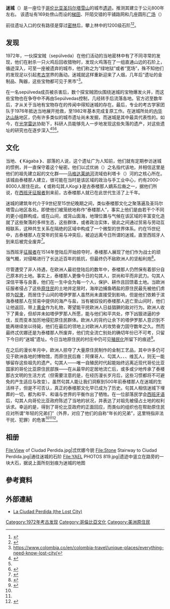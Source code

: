 {{About|南美洲城市遗迹|迷城的其它用法|迷城}}
'''迷城'''（{{lang-es|la Ciudad Perdida}}）是一座位于[[哥伦比亚|哥伦比亚]][[圣玛尔塔内华达山脉|圣玛尔塔雪山]]的城市[[遗迹|遗迹]]。推测其建立于公元800年左右。
{{Infobox ancient site
 |name = 迷城
 |alternate_name = 休达德·佩尔蒂达、忒优纳、Buritaca 200
 |image = YAEL PHOTOS 898.jpg
 |alt = 
 |caption = 这里曾是城市的中心，石质高台上建有木结构的建筑 
 |map_type = Colombia 
 |map_size = 
 |relief = 
 |map_alt = Map showing location in Colombia
 |coordinates = {{coord|11|2|16.79|N|73|55|30.69|W|display=inline,title}}
 |location =  {{COL}}<br>[[File:Flag_of_Magdalena.svg|24px]] [[马格达莱纳省|马格达莱纳省]]
 |region = [[圣玛尔塔内华达山脉|圣玛尔塔雪山]]
 |type = [[聚居地|聚居地]]遗址
 |part_of = 
 |length = 
 |width = 
 |area = 
 |height = 
 |builder = 
 |material = 
 |built = 
 |abandoned = 
 |epochs = 
 |cultures = 
 |dependency_of = 
 |occupants = 
 |event = 
 |excavations = 
 |archaeologists = 
 |condition = 
 |ownership = 
 |management = 
 |public_access = 
 |website = <!-- {{URL|example.com}} -->
 |notes = 
}}
该遗址有169处傍山而设的[[梯田|梯田]]、阡陌交错的平铺路网和几座圆形[[城市廣場|广场]]（{{lang-es|plaza}}）

前往遗址入口的仅有路径是穿过[[热带雨林|密林]]后，攀上林中的1200级石阶<ref>{{cite web |title=Explore the Site |url=http://ghn.globalheritagefund.org/explore.php?id=1305 |website=Global Heritage Fund |archive-url=https://web.archive.org/web/20140908133823/http://ghn.globalheritagefund.org/explore.php?id=1305 |archive-date=2014-09-08}}</ref><ref name=Muse2004>{{cite magazine |first=Toby |last=Muse |url=http://www.archaeology.org/0409/abstracts/colombia.html |title=Lost City |magazine=Archaeology |date=September–October 2004}}</ref>。

== 发现 ==
1972年，一伙探宝贼（sepúlveda）在他们活动的当地密林中有了不同寻常的发现，他们在射杀一只火鸡后回收猎物时，发现火鸡落在了一组直通山边的石阶上，循迹深入，可至一座被遗弃的城市，他们称之为“绿地狱”或者“宽场”，殊不知他们的发现足以引起[[考古学|考古学]]界的轰动。迷城就这样重新迎来了人烟，几年后“遗址的金制品、陶器，这些宝物都可见于黑市”<ref>https://www.colombia.co/en/colombia-travel/unique-places/everything-need-know-lost-city/</ref>。

在一名sepúlveda成员被杀害后，数个探宝贼团伙围绕迷城的宝物爆发火并，而这些宝物也在争夺中不再由Sepúlvedas控制，几经转手后流落各地。官方迟至数年后，才从关于当地有宝物存在的传闻中得知迷城的存在。最后，专业的考古学家团队于1976年抵达当地展开抢救，至1982年基本完成复原工作。在迷城所处的[[圣玛尔塔内华达山脉|内华达山脉]]地区，仍有许多类似的城市遗址尚未发掘，而迷城是其中最具代表性的。如今，在[[光学雷达|光学雷达]]协助下，科研人员能够先人一步地发现这些失落的遗产，对这些遗址的研究也在逐步深入<ref>{{cite book |last1=Giraldo y Herrera |first1=Santiago y Luisa |title=Parque Arqueológico-Teyuna Ciudad Perdida |date=July 2019 |publisher=Nicolás Jiménez |location=Calle 12 n.º 2-41 Bogotá D. C. |isbn=978-958-8852-76-8 |edition=2 |url=https://www.icanh.gov.co/nuestra_entidad/grupos_investigacion/divulgacion_publicaciones/colecciones/6216 |access-date=3 December 2020}}</ref><ref name=Muse2004/><ref>{{cite book |first=Soto-Holguin |last=Alvaro |title=The Lost City of the Tayronas. |publisher=Im Editors |place=Bogota, Colombia |year=1976}}</ref>。

== 文化 ==
当地{{tsl|es|Arhuaco|阿倮哥族|阿倮哥}}、{{tsl|es|Kogui|迦伽婆族|迦伽婆}}❨Kágaba❩、{{tsl|es|Wiwa|维瓦人|维瓦}}部落的人说，这个遗址广为人知前，他们就有定期参访迷城的惯例，并一直保守着这个秘密。他们以忒优纳（{{lang|en|Teyuna}}）之名指代该地，并相信这里是他们的祖先建立起的文化群——[[马格达莱纳河|马格达莱纳河]]流域伯利塔卡（{{lang|en|Buritaca}}）河的{{tsl|es|Taironas|泰楼那文化}}之核心所在。该城由泰楼那人建立，很可能在当时是该区域的政治与手工业中心，约有2000-8000人居住在此。{{tsl|es|Kogui|迦伽婆族}}❨或称勾其人Kogi❩是古泰楼那人嫡系后裔之一，据他们所说，在[[征服者|西班牙征服者]]到来前，古泰楼那人就已在此世代生活了上千年。

迷城的建筑年代介于9世纪至15世纪晚期之间，类似泰楼那文化之聚落遍及圣玛尔塔雪山地区各处。即使他们被笼统地称作“泰楼那人”，事实上他们是由若干个不同的更小组群构成，或在山间，或背山面海，地理位置与气候在该区域的丰富变化造就了这些聚落的多样生态，这些群体，或者政治实体，彼此之间通过贸易与劳动互相联系，这种共生关系在隔绝的区域中构成了一个微型的世界体系。约在15世纪中，古泰楼那人在常年的贸易与冲突后，被迫远离今日所谓的迷城，直至西班牙人到来后被完全废弃<ref name="historia">{{cite web|url = http://www.ciudadperdidatour.com/informacion-ciudad-perdida/ciudad-perdida-sierra-nevada-de-santa-marta-tayrona/|title = Ciudad Pérdida – Sierra Nevada de Santa Marta – Tayrona|date =2014-09-15|publisher = ciudadperdidatour.com|archive-url = https://web.archive.org/web/20140916055649/http://www.ciudadperdidatour.com/informacion-ciudad-perdida/ciudad-perdida-sierra-nevada-de-santa-marta-tayrona/|archive-date =2014-09-16}}</ref>。

当西班牙[[征服者|征服者]]在1514年登陆后开始掠夺时，泰楼那人展现了他们作为战士的顽强气概，对侵略进行了长达近百年的抵抗，但最终仍不敌欧洲人的坚船利炮<ref>{{cite web|url = http://laciudadperdida.com/about-ciudad-perdida/#.YBlG5ugzaUk|title =About Ciudad Perdida|publisher = ciudadperdida.com|archive-url = |archive-date =}}</ref>。

尽管遭受了非人待遇，在欧洲人最初登陆后的数年中，泰楼那人仍然保有着部分自己原本的土地。事实上，泰楼那人更像今日的勾其人，崇尚和平而非武力。勾其人深信平等与良善，他们在一生中会为每一个人，保护、耕作且回馈着土地。当欧洲征服者侵占了这些[[美洲原住民|原住民]]的土地并定居时，海岸边捕鱼晒盐的原住民最先被他们虏掠为[[奴隶|奴隶]]，而居住于山间的塔伊罗那人虽然尚未直接受到影响，但是他们依赖于滨海泰楼那人在贸易中提供的海产与盐，当有被奴役的泰楼那人逃亡至山间时，他们让他返回，带上[[金#應用|黄金]]作为礼物，寄望能平抚欧洲人日益猖獗的敌对行为。欧洲人收下了黄金，但却并未如塔伊罗那人所愿，能与他们和平共处，停下凶狠进逼的步伐，反而变本加厉地侵犯原住民群体。欧洲人的背约让余下的塔伊罗那人意识到不能再继续坐以待毙，他们在最后的领地上对欧洲人的攻势奋力固守数年之久。然而最终忒优娜还是为泰楼那人所废弃，他们完全流亡别处的确切年份已不可考，只留下今日的“迷城”遗址。今日当地原住民的村庄中仍可见[[殖民化|殖民化]]所留下的痕迹<ref name="doc">{{cite AV media|url = https://www.youtube.com/watch?v=Tq0kWs1q3hI|title =From the Heart of the World - The Elder Brother's Warning|medium=纪录片|archive-url = |archive-date =}}</ref>。

在之后的漫长年月中，欧洲人掠夺了大量原住民制作的金制工艺品，其中许多仍可见于欧洲各地的博物馆，而原住民后裔：阿倮哥人、勾其人、{{tsl|es|Kankwamos|堪夸莫人}}、{{tsl|es|Chimilas|奇米拉人}}、维瓦人，则无一能够留存这些祖先的遗产。勾其人——唯一自殖民时代起能始终远离近现代哥伦比亚国家的哥伦比亚原住民部族——在从最早的定居地流亡后，或多或少地传承了泰楼那古文明的生活方式（但需要注意的是，在经历漫长岁月后，这些习惯都将不可避免的产生适应与改变）。虽然句其人能让我们洞察到500年前泰楼那人在迷城的生活样子，但是不可否认，真正的泰楼那文化早已成为了历史。句其人相信迷城下埋葬的一切，都为和平、和谐与世界的平衡作出了牺牲。在一位部落民学会[[西班牙语|西班牙语]]后，勾其人向哥伦比亚政府陈述了当地的状况，并表达了对祖先被侵占土地的权利诉求。幸运的是，得到了哥伦比亚政府的正面回应，而类似{{tsl|en|Global Heritage Fund|全球文化遗产基金会}}的组织也在帮助原住民应对所谓“年轻的兄弟们”（外界，对应了他们的自称“年长的兄弟”，这里特指非法干扰、犯罪）的危害<ref name="doc"/><ref name="historia"/><ref>{{cite web |title=Lost city trek facts |website=kagumuadventures.com |url=https://www.kagumuadventures.com/colombia-travel-blog/lost-city-trek-facts}}</ref>。

== 相册 ==
<gallery widths="200" heights="150">
File:View of Ciudad Perdida.jpg|忒优娜今貌
File:Stone Stairway to Ciudad Perdida.jpg|通往迷城的石阶
File:YAEL PHOTOS 819.jpg|遗迹中竖立在路旁的一块大石，据说上面所刻划痕为迷城的地图
</gallery>
== 參考資料 ==
{{Reflist|2}}


== 外部連結 ==
{{wikivoyage-en|Ciudad Perdida de Teyuna}}
{{Commons category|Ciudad Perdida}}
*[http://teyunatours.com/ La Ciudad Perdida (the Lost City)]

{{Authority Control}}

[[Category:1972年考古发现|Category:1972年考古发现]]
[[Category:哥倫比亞文化|Category:哥倫比亞文化]]
[[Category:美洲原住民|Category:美洲原住民]]
